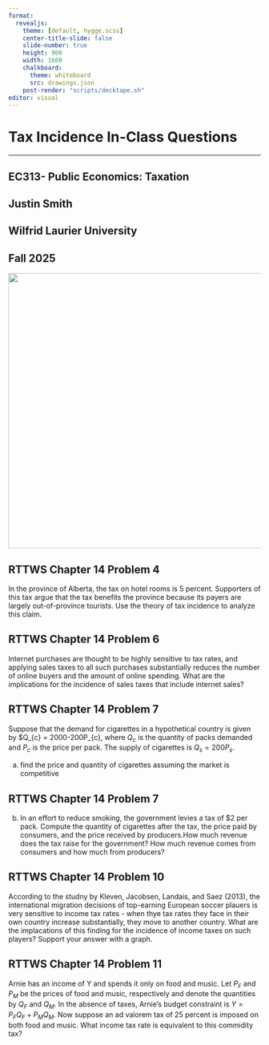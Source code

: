```yaml
---
format: 
  revealjs:
    theme: [default, hygge.scss]
    center-title-slide: false
    slide-number: true
    height: 900
    width: 1600
    chalkboard:
      theme: whiteboard
      src: drawings.json
    post-render: "scripts/decktape.sh"
editor: visual
---
```


<h1>Tax Incidence In-Class Questions</h1>

<hr>

<h2>EC313- Public Economics: Taxation</h2>

<h2>Justin Smith</h2>

<h2>Wilfrid Laurier University</h2>

<h2>Fall 2025</h2>

![](/files/img/hexEC313.png){.absolute top="300" left="900" width="550"}

## RTTWS Chapter 14 Problem 4

In the province of Alberta, the tax on hotel rooms is 5 percent. Supporters of this tax argue that the tax benefits the province because its payers are largely out-of-province tourists. Use the theory of tax incidence to analyze this claim.

## RTTWS Chapter 14 Problem 6

Internet purchases are thought to be highly sensitive to tax rates, and applying sales taxes to all such purchases substantially reduces the number of online buyers and the amount of online spending. What are the implications for the incidence of sales taxes that include internet sales?

## RTTWS Chapter 14 Problem 7

Suppose that the demand for cigarettes in a hypothetical country is given by \$Q\_{c} = 2000-200P\_{c}, where $Q_{c}$ is the quantity of packs demanded and $P_{c}$ is the price per pack. The supply of cigarettes is $Q_{s} = 200P_{s}$.

a)  find the price and quantity of cigarettes assuming the market is competitive

## RTTWS Chapter 14 Problem 7

b)  In an effort to reduce smoking, the government levies a tax of \$2 per pack. Compute the quantity of cigarettes after the tax, the price paid by consumers, and the price received by producers.How much revenue does the tax raise for the government? How much revenue comes from consumers and how much from producers?

## RTTWS Chapter 14 Problem 10

According to the studny by Kleven, Jacobsen, Landais, and Saez (2013), the international migration decisions of top-earning European soccer plauers is very sensitive to income tax rates -  when thye tax rates they face in their own country increase substantially, they move to another country.  What are the implacations of this finding for the incidence of income taxes on such players?  Support your answer with a graph.

## RTTWS Chapter 14 Problem 11

Arnie has an income of Y and spends it only on food and music.  Let $P_{F}$ and $P_{M}$ be the prices of food and music, respectively and denote the quantities by $Q_{F}$ and $Q_{M}$.  In the absence of taxes, Arnie's budget constraint is $Y = P_{F}Q_{F} + P_{M}Q_{M}$.  Now suppose an ad valorem tax of 25 percent is imposed on both food and music.  What income tax rate is equivalent to this commidity tax?


